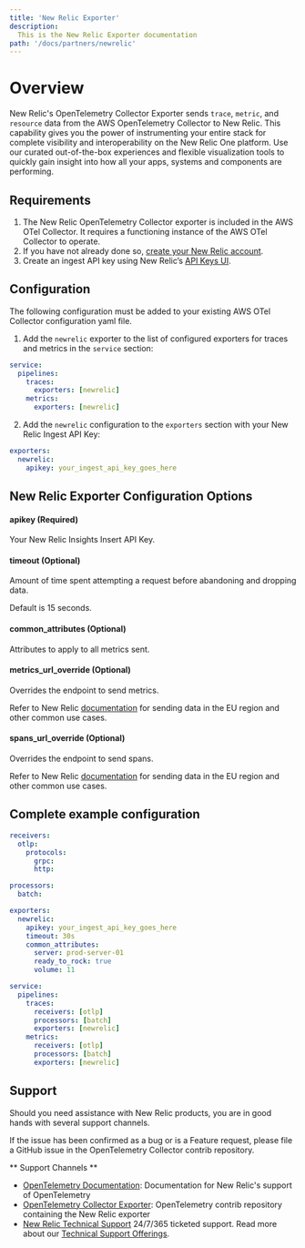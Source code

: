 ```yaml
---
title: 'New Relic Exporter'
description:
  This is the New Relic Exporter documentation
path: '/docs/partners/newrelic'
---
```


# Overview

New Relic's OpenTelemetry Collector Exporter sends `trace`, `metric`, and `resource` data from the AWS OpenTelemetry Collector to New Relic. This capability gives you the power of instrumenting your entire stack for complete visibility and interoperability on the New Relic One platform. Use our curated out-of-the-box experiences and flexible visualization tools to quickly gain insight into how all your apps, systems and components are performing.

## Requirements

1. The New Relic OpenTelemetry Collector exporter is included in the AWS OTel Collector. It requires a functioning instance of the AWS OTel Collector to operate.
2. If you have not already done so, [create your New Relic account](https://docs.newrelic.com/docs/accounts/accounts-billing/account-setup/create-your-new-relic-account).
3. Create an ingest API key using New Relic’s [API Keys UI](https://one.newrelic.com/launcher/api-keys-ui.api-keys-launcher).

## Configuration

The following configuration must be added to your existing AWS OTel Collector configuration yaml file.

1. Add the `newrelic` exporter to the list of configured exporters for traces and metrics in the `service` section:

  ```yaml
  service:
    pipelines:
      traces:
        exporters: [newrelic]
      metrics:
        exporters: [newrelic]
  ```

2. Add the `newrelic` configuration to the `exporters` section with your New Relic Ingest API Key:

  ```yaml
  exporters:
    newrelic:
      apikey: your_ingest_api_key_goes_here
  ```

## New Relic Exporter Configuration Options

#### apikey (Required)

Your New Relic Insights Insert API Key.

#### timeout (Optional)

Amount of time spent attempting a request before abandoning and dropping data.

Default is 15 seconds.

#### common_attributes (Optional)

Attributes to apply to all metrics sent.

#### metrics_url_override (Optional)

Overrides the endpoint to send metrics.

Refer to New Relic
[documentation](https://docs.newrelic.com/docs/integrations/open-source-telemetry-integrations/opentelemetry/opentelemetry-advanced-configuration#h2-change-endpoints)
for sending data in the EU region and other common use cases.

#### spans_url_override (Optional)

Overrides the endpoint to send spans.

Refer to New Relic
[documentation](https://docs.newrelic.com/docs/integrations/open-source-telemetry-integrations/opentelemetry/opentelemetry-advanced-configuration#h2-change-endpoints)
for sending data in the EU region and other common use cases.

## Complete example configuration

```yaml
receivers:
  otlp:
    protocols:
      grpc:
      http:

processors:
  batch:

exporters:
  newrelic:
    apikey: your_ingest_api_key_goes_here
    timeout: 30s
    common_attributes:
      server: prod-server-01
      ready_to_rock: true
      volume: 11

service:
  pipelines:
    traces:
      receivers: [otlp]
      processors: [batch]
      exporters: [newrelic]
    metrics:
      receivers: [otlp]
      processors: [batch]
      exporters: [newrelic]
```

## Support

Should you need assistance with New Relic products, you are in good hands with several support channels.

If the issue has been confirmed as a bug or is a Feature request, please file a GitHub issue in the OpenTelemetry Collector contrib repository.

** Support Channels **

* [OpenTelemetry Documentation](https://newrelic.com/solutions/opentelemetry): Documentation for New Relic's support of OpenTelemetry
* [OpenTelemetry Collector Exporter](https://github.com/open-telemetry/opentelemetry-collector-contrib/tree/master/exporter/newrelicexporter): OpenTelemetry contrib repository containing the New Relic exporter
* [New Relic Technical Support](https://support.newrelic.com/) 24/7/365 ticketed support. Read more about our [Technical Support Offerings](https://docs.newrelic.com/docs/licenses/license-information/general-usage-licenses/support-plan).
